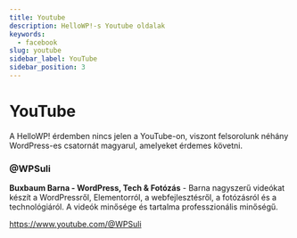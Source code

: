 ```yaml
---
title: Youtube
description: HelloWP!-s Youtube oldalak
keywords:
  - facebook
slug: youtube
sidebar_label: YouTube
sidebar_position: 3
---
```



# <FontAwesomeIcon icon="fa-brands fa-square-youtube" /> YouTube

A HelloWP! érdemben nincs jelen a YouTube-on, viszont felsorolunk néhány WordPress-es csatornát magyarul, amelyeket érdemes követni.

### @WPSuli

**Buxbaum Barna - WordPress, Tech & Fotózás** - Barna nagyszerű videókat készít a WordPressről, Elementorról, a webfejlesztésről, a fotózásról és a technológiáról. A videók minősége és tartalma professzionális minőségű.

https://www.youtube.com/@WPSuli
